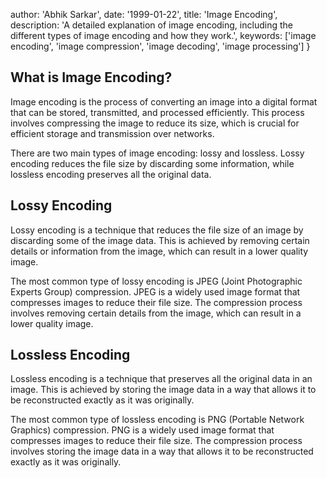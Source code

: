 
  author: 'Abhik Sarkar',
  date: '1999-01-22',
  title: 'Image Encoding',
  description:
    'A detailed explanation of image encoding, including the different types of image encoding and how they work.',
  keywords: ['image encoding', 'image compression', 'image decoding', 'image processing']
}


## What is Image Encoding?

Image encoding is the process of converting an image into a digital format that can be stored, transmitted, and processed efficiently. This process involves compressing the image to reduce its size, which is crucial for efficient storage and transmission over networks.

There are two main types of image encoding: lossy and lossless. Lossy encoding reduces the file size by discarding some information, while lossless encoding preserves all the original data.

## Lossy Encoding

Lossy encoding is a technique that reduces the file size of an image by discarding some of the image data. This is achieved by removing certain details or information from the image, which can result in a lower quality image.

The most common type of lossy encoding is JPEG (Joint Photographic Experts Group) compression. JPEG is a widely used image format that compresses images to reduce their file size. The compression process involves removing certain details from the image, which can result in a lower quality image.

## Lossless Encoding

Lossless encoding is a technique that preserves all the original data in an image. This is achieved by storing the image data in a way that allows it to be reconstructed exactly as it was originally.

The most common type of lossless encoding is PNG (Portable Network Graphics) compression. PNG is a widely used image format that compresses images to reduce their file size. The compression process involves storing the image data in a way that allows it to be reconstructed exactly as it was originally.

<DCTAdditionVisualization />